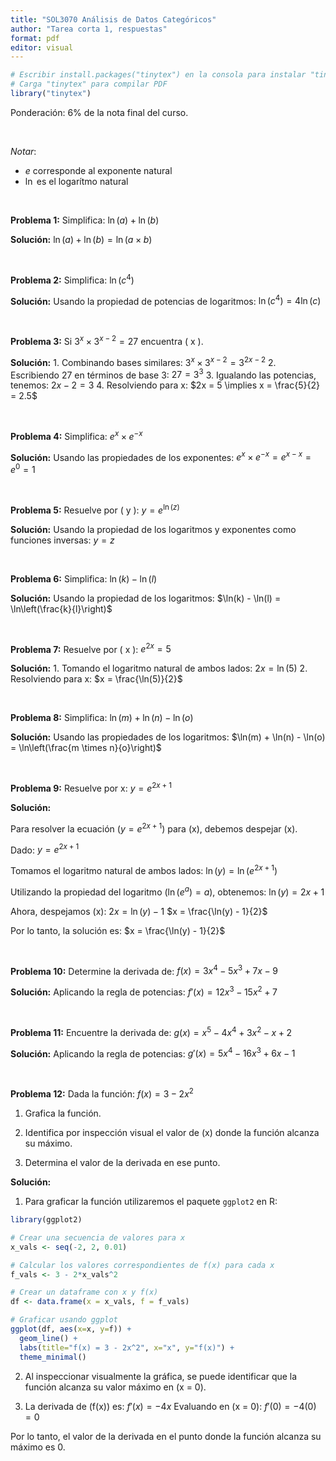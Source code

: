 ```yaml
---
title: "SOL3070 Análisis de Datos Categóricos"
author: "Tarea corta 1, respuestas"
format: pdf
editor: visual
---
```


```r
# Escribir install.packages("tinytex") en la consola para instalar "tinytex"
# Carga "tinytex" para compilar PDF
library("tinytex")
```

Ponderación: 6% de la nota final del curso.

<br>

*Notar*:

-   $e$ corresponde al exponente natural
-   $\ln$ es el logarítmo natural

<br>

**Problema 1:** Simplifica: $\ln(a) + \ln(b)$

**Solución:** $\ln(a) + \ln(b) = \ln(a \times b)$

<br>

**Problema 2:** Simplifica: $\ln(c^4)$

**Solución:** Usando la propiedad de potencias de logaritmos: $\ln(c^4) = 4\ln(c)$

<br>

**Problema 3:** Si $3^x \times 3^{x-2} = 27$ encuentra ( x ).

**Solución:** 1.
Combinando bases similares: $3^x \times 3^{x-2} = 3^{2x-2}$ 2.
Escribiendo 27 en términos de base 3: $27 = 3^3$ 3.
Igualando las potencias, tenemos: $2x - 2 = 3$ 4.
Resolviendo para x: $2x = 5 \implies x = \frac{5}{2} = 2.5$

<br>

**Problema 4:** Simplifica: $e^{x}\times e^{-x}$

**Solución:** Usando las propiedades de los exponentes: $e^{x}\times e^{-x} = e^{x-x} = e^0 = 1$

<br>

**Problema 5:** Resuelve por ( y ): $y = e^{\ln(z)}$

**Solución:** Usando la propiedad de los logaritmos y exponentes como funciones inversas: $y = z$

<br>

**Problema 6:** Simplifica: $\ln(k) - \ln(l)$

**Solución:** Usando la propiedad de los logaritmos: $\ln(k) - \ln(l) = \ln\left(\frac{k}{l}\right)$

<br>

**Problema 7:** Resuelve por ( x ): $e^{2x} = 5$

**Solución:** 1.
Tomando el logaritmo natural de ambos lados: $2x = \ln(5)$ 2.
Resolviendo para x: $x = \frac{\ln(5)}{2}$

<br>

**Problema 8:** Simplifica: $\ln(m) + \ln(n) - \ln(o)$

**Solución:** Usando las propiedades de los logaritmos: $\ln(m) + \ln(n) - \ln(o) = \ln\left(\frac{m \times n}{o}\right)$

<br>

**Problema 9:** Resuelve por x: $y = e^{2x+1}$

**Solución:**

Para resolver la ecuación ($y = e^{2x+1}$) para (x), debemos despejar (x).

Dado: $y = e^{2x+1}$

Tomamos el logaritmo natural de ambos lados: $\ln(y) = \ln(e^{2x+1})$

Utilizando la propiedad del logaritmo ($\ln(e^a) = a$), obtenemos: $\ln(y) = 2x + 1$

Ahora, despejamos (x): $2x = \ln(y) - 1$ $x = \frac{\ln(y) - 1}{2}$

Por lo tanto, la solución es: $x = \frac{\ln(y) - 1}{2}$

<br>

**Problema 10:** Determine la derivada de: $f(x) = 3x^4 - 5x^3 + 7x - 9$

**Solución:** Aplicando la regla de potencias: $f'(x) = 12x^3 - 15x^2 + 7$

<br>

**Problema 11:** Encuentre la derivada de: $g(x) = x^5 - 4x^4 + 3x^2 - x + 2$

**Solución:** Aplicando la regla de potencias: $g'(x) = 5x^4 - 16x^3 + 6x - 1$

<br>

**Problema 12:** Dada la función: $f(x) = 3 - 2x^2$

1.  Grafica la función.

2.  Identifica por inspección visual el valor de (x) donde la función alcanza su máximo.

3.  Determina el valor de la derivada en ese punto.

**Solución:**

1.  Para graficar la función utilizaremos el paquete `ggplot2` en R:

```r
library(ggplot2)

# Crear una secuencia de valores para x
x_vals <- seq(-2, 2, 0.01)

# Calcular los valores correspondientes de f(x) para cada x
f_vals <- 3 - 2*x_vals^2

# Crear un dataframe con x y f(x)
df <- data.frame(x = x_vals, f = f_vals)

# Graficar usando ggplot
ggplot(df, aes(x=x, y=f)) + 
  geom_line() +
  labs(title="f(x) = 3 - 2x^2", x="x", y="f(x)") +
  theme_minimal()
```

2.  Al inspeccionar visualmente la gráfica, se puede identificar que la función alcanza su valor máximo en (x = 0).

3.  La derivada de (f(x)) es: $f'(x) = -4x$ Evaluando en (x = 0): $f'(0) = -4(0) = 0$

Por lo tanto, el valor de la derivada en el punto donde la función alcanza su máximo es 0.
